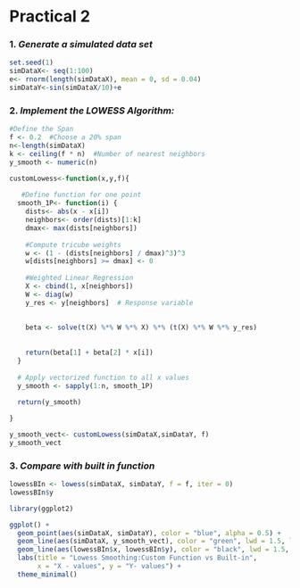 # Practical 2

### 1. *Generate a simulated data set*

```r
set.seed(1)
simDataX<- seq(1:100)
e<- rnorm(length(simDataX), mean = 0, sd = 0.04)
simDataY<-sin(simDataX/10)+e
```

### 2. *Implement the LOWESS Algorithm:*

```r
#Define the Span 
f <- 0.2  #Choose a 20% span
n<-length(simDataX)
k <- ceiling(f * n)  #Number of nearest neighbors
y_smooth <- numeric(n)

customLowess<-function(x,y,f){
  
   #Define function for one point
  smooth_1P<- function(i) {
    dists<- abs(x - x[i])
    neighbors<- order(dists)[1:k]  
    dmax<- max(dists[neighbors])  
    
    #Compute tricube weights 
    w <- (1 - (dists[neighbors] / dmax)^3)^3
    w[dists[neighbors] >= dmax] <- 0
    
    #Weighted Linear Regression 
    X <- cbind(1, x[neighbors])  
    W <- diag(w)  
    y_res <- y[neighbors]  # Response variable
    
    
    beta <- solve(t(X) %*% W %*% X) %*% (t(X) %*% W %*% y_res)
    
   
    return(beta[1] + beta[2] * x[i])
  }
  
  # Apply vectorized function to all x values
  y_smooth <- sapply(1:n, smooth_1P)
  
  return(y_smooth)

}

y_smooth_vect<- customLowess(simDataX,simDataY, f)
y_smooth_vect
```

### 3. *Compare with built in function*

```r
lowessBIn <- lowess(simDataX, simDataY, f = f, iter = 0)
lowessBIn$y

library(ggplot2)

ggplot() +
  geom_point(aes(simDataX, simDataY), color = "blue", alpha = 0.5) +  
  geom_line(aes(simDataX, y_smooth_vect), color = "green", lwd = 1.5, label = "Custom Function") +  
  geom_line(aes(lowessBIn$x, lowessBIn$y), color = "black", lwd = 1.5, linetype = "dotted", label = "Built-in LOWESS") +  
  labs(title = "Lowess Smoothing:Custom Function vs Built-in",
       x = "X - values", y = "Y- values") +
  theme_minimal()
```
